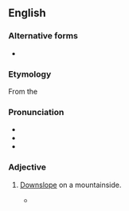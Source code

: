 ==English==

===Alternative forms===
* {{l|en|catabatic}}

===Etymology===
From the {{etyl|grc|en}} {{m|grc|κατάβασις||descent}}

===Pronunciation===
* {{IPA|en|/kætəˈbætɪk/}}
* {{rhymes|en|ætɪk}}
* {{audio|en|En-us-katabatic.ogg|Audio (US)}}

===Adjective===
{{en-adj|-}}
{{wikipedia|Katabatic wind}}

# {{lb|en|meteorology|of airflow}} [[downslope|Downslope]] on a mountainside.
#* {{quote-book|en|year=2005 |author=Nicholas Johnson |title=Big Dead Place|passage=At the field camp, paper-thin tents shudder beneath '''katabatic''' blasts of freezing wind, stoves sputter a stingy flame, and a few trudging specks haul shovels through a cold world where extra food and equipment cannot be bought at any price. |isbn= 9780922915996}}